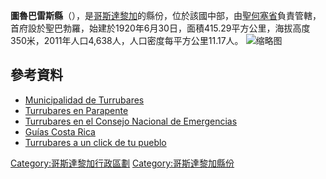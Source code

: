 '''圖魯巴雷斯縣'''（{{lang-es|Cantón de Turrubares}}），是[[哥斯達黎加|哥斯達黎加]]的縣份，位於該國中部，由[[聖何塞省_(哥斯達黎加)|聖何塞省]]負責管轄，首府設於聖巴勃羅，始建於1920年6月30日，面積415.29平方公里，海拔高度350米，2011年人口4,638人，人口密度每平方公里11.17人。
[[File:Iglesia_San_Pablo_Turrubares.jpg|缩略图]]

{{Coord|9|4|58|N|84|29|58|W|display=title}}

==參考資料==
* [http://www.ticoindex.com/turrubares/datos/municipalidad+de+turrubares.html Municipalidad de Turrubares] {{Wayback|url=http://www.ticoindex.com/turrubares/datos/municipalidad+de+turrubares.html |date=20171213194446 }}
* [https://web.archive.org/web/20060513203000/http://parapente-costa-rica.org/Sitios/Sitios_Turrubares.htm Turrubares en Parapente]
* [http://www.cne.go.cr/Atlas%20de%20Amenazas/TURRUBARES.htm Turrubares en el Consejo Nacional de Emergencias] {{Wayback|url=http://www.cne.go.cr/Atlas%20de%20Amenazas/TURRUBARES.htm |date=20160304210013 }}
* [http://www.guiascostarica.com/ruta018.htm Guías Costa Rica] {{Wayback|url=http://www.guiascostarica.com/ruta018.htm |date=20130424022847 }}
* [http://www.ticoindex.com/turrubares Turrubares a un click de tu pueblo] {{Wayback|url=http://www.ticoindex.com/turrubares |date=20160805095526 }}

{{哥斯達黎加省份}}
[[Category:哥斯達黎加行政區劃|Category:哥斯達黎加行政區劃]]
[[Category:哥斯達黎加縣份|Category:哥斯達黎加縣份]]